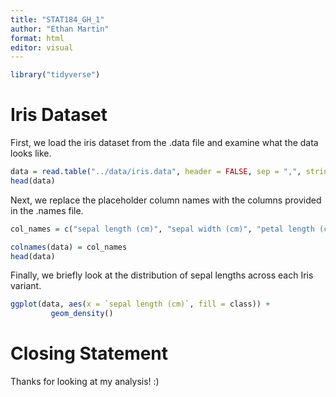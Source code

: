 ```yaml
---
title: "STAT184_GH_1"
author: "Ethan Martin"
format: html
editor: visual
---
```


```r
library("tidyverse")
```

# Iris Dataset

First, we load the iris dataset from the .data file and examine what the data looks like.

```r
data = read.table("../data/iris.data", header = FALSE, sep = ",", stringsAsFactors = TRUE)
head(data)
```

Next, we replace the placeholder column names with the columns provided in the .names file.

```r
col_names = c("sepal length (cm)", "sepal width (cm)", "petal length (cm)", "petal width (cm)", "class")

colnames(data) = col_names
head(data)

```

Finally, we briefly look at the distribution of sepal lengths across each Iris variant.

```r
ggplot(data, aes(x = `sepal length (cm)`, fill = class)) +
         geom_density()
```

# Closing Statement

Thanks for looking at my analysis! :)
